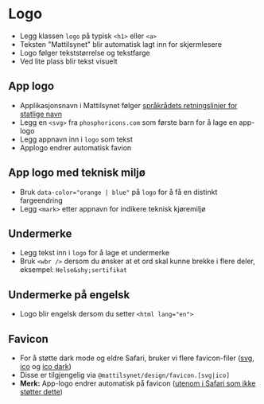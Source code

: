 
<Meta of={stories} />

# Logo
- Legg klassen `logo` på typisk `<h1>` eller `<a>`
- Teksten "Mattilsynet" blir automatisk lagt inn for skjermlesere
- Logo følger tekststørrelse og tekstfarge
- Ved lite plass blir tekst visuelt
<Canvas of={stories.Default} />

## App logo
- Applikasjonsnavn i Mattilsynet følger [språkrådets retningslinjer for statlige navn](https://sprakradet.no/stedsnavn-og-navn-pa-statsorgan/veiledning-om-valg-av-navn-i-staten/krav-til-og-rad-om-selve-navnet/)
- Legg en `<svg>` fra `phosphoricons.com` som første barn for å lage en app-logo
- Legg appnavn inn i `logo` som tekst
- Applogo endrer automatisk favion
<Canvas of={stories.WithAppIcon} />

## App logo med teknisk miljø
- Bruk `data-color="orange | blue"` på `logo` for å få en distinkt fargeendring
- Legg `<mark>` etter appnavn for indikere teknisk kjøremiljø
<Canvas of={stories.WithAppIconEnvironment} />

## Undermerke
- Legg tekst inn i `logo` for å lage et undermerke
- Bruk `<wbr />` dersom du ønsker at et ord skal kunne brekke i flere deler, eksempel: `Helse&shy;sertifikat`
<Canvas of={stories.WithSubbrand} />

## Undermerke på engelsk
- Logo blir engelsk dersom du setter `<html lang="en">`
<Canvas of={stories.WithSubbrandEnglish} />

## Favicon
- For å støtte dark mode og eldre Safari, bruker vi flere favicon-filer (<a href="/favicon.svg" download>svg</a>, <a href="/favicon.ico" download>ico</a> og <a href="/favicon-dark.ico" download>ico dark</a>)
- Disse er tilgjengelig via `@mattilsynet/design/favicon.[svg|ico]`
- **Merk:** App-logo endrer automatisk på favicon ([utenom i Safari som ikke støtter dette](https://bugs.webkit.org/show_bug.cgi?id=95979#c2))
```html
<head>
  <link rel="icon" href="/favicon.svg" type="image/svg+xml" />
  <link rel="icon" href="/favicon.ico" media="(prefers-color-scheme: light)" />
  <link rel="icon" href="/favicon-dark.ico" media="(prefers-color-scheme: dark)" />
</head>
```

<CssVariables component="logo" />